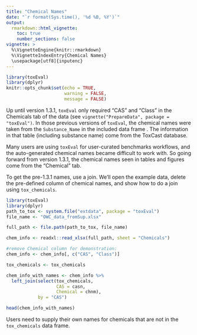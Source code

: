 ```yaml
---
title: "Chemical Names"
date: "`r format(Sys.time(), '%d %B, %Y')`"
output: 
  rmarkdown::html_vignette:
    toc: true
    number_sections: false
vignette: >
  %\VignetteEngine{knitr::rmarkdown}
  %\VignetteIndexEntry{Chemical Names}
  \usepackage[utf8]{inputenc}
---
```


```r
library(toxEval)
library(dplyr)
knitr::opts_chunk$set(echo = TRUE,
                      warning = FALSE,
                      message = FALSE)
```

Up until version 1.3.1, `toxEval` only required "CAS" and "Class" in the Chemicals tab of the data (see `vignette("PrepareData", package = "toxEval")`. In those previous versions of `toxEval`, the chemical names were taken from the `Substance_Name` in the included data frame \code{tox_chemicals}. The information in that table (including substance name) come from the ToxCast database.

Many users are using `toxEval` for user-curated benchmarks workflows, and the auto-generated chemical names became difficult to work with. So going forward from version 1.3.1, the chemical names seen in tables and figures come from the "Chemical" tab.

To get the pre-1.3.1 names, use a join. We'll open the example data, delete the pre-defined column of chemical names, and show how to do a join using `tox_chemicals`.

```r
library(toxEval)
library(dplyr)
path_to_tox <- system.file("extdata", package = "toxEval")
file_name <- "OWC_data_fromSup.xlsx"

full_path <- file.path(path_to_tox, file_name)

chem_info <- readxl::read_xlsx(full_path, sheet = "Chemicals")

#remove Chemical column for demonstration:
chem_info <- chem_info[, c("CAS", "Class")]

tox_chemicals <- tox_chemicals

chem_info_with_names <- chem_info %>%
  left_join(select(tox_chemicals,
                   CAS = casn,
                   Chemical = chnm),
            by = "CAS")

head(chem_info_with_names)

```

Users need to supply their own names for chemicals that are not in the `tox_chemicals` data frame. 

